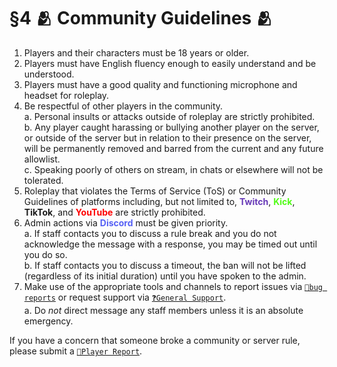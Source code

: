 # §4 🫂 Community Guidelines 🫂

1. Players and their characters must be 18 years or older.
2. Players must have English fluency enough to easily understand and be understood.
3. Players must have a good quality and functioning microphone and headset for roleplay.
4. Be respectful of other players in the community.\
a. Personal insults or attacks outside of roleplay are strictly prohibited.\
b. Any player caught harassing or bullying another player on the server, or outside of the server but in relation to their presence on the server, will be permanently removed and barred from the current and any future allowlist.\
c. Speaking poorly of others on stream, in chats or elsewhere will not be tolerated. 
5. Roleplay that violates the Terms of Service (ToS) or Community Guidelines of platforms including, but not limited to, <font color="#6739B7">**Twitch**</font>, <font color="#52FB18">**Kick**</font>, **TikTok**, and <font color="#FE0000">**YouTube**</font> are strictly prohibited.
6. Admin actions via <font color="#5661F5">**Discord**</font> must be given priority.\
a. If staff contacts you to discuss a rule break and you do not acknowledge the message with a response, you may be timed out until you do so.\
b. If staff contacts you to discuss a timeout, the ban will not be lifted (regardless of its initial duration) until you have spoken to the admin. 
7. Make use of the appropriate tools and channels to report issues via [`💭bug reports`](https://discord.com/channels/1083964697532973157/1185063163385872446) or request support via [`❓General Support`](https://discord.com/channels/1083964697532973157/1083965258240110594).\
a. Do *not* direct message any staff members unless it is an absolute emergency. 

If you have a concern that someone broke a community or server rule, please submit a [`🚨Player Report`](https://discord.com/channels/1083964697532973157/1083965258240110594).
